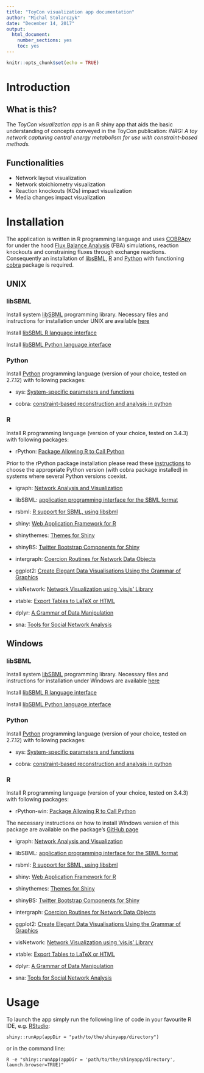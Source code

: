```yaml
---
title: "ToyCon visualization app documentation"
author: "Michal Stolarczyk"
date: "December 14, 2017"
output: 
  html_document: 
    number_sections: yes
    toc: yes
---
```


```r
knitr::opts_chunk$set(echo = TRUE)
```

# Introduction

## What is this?

The *ToyCon visualization app* is an R shiny app that aids the basic understanding of concepts conveyed in the ToyCon publication: *iNRG: A toy network capturing central energy metabolism for use with constraint-based methods.*

## Functionalities

- Network layout visualization
- Network stoichiometry visualization
- Reaction knockouts (KOs) impact visualization
- Media changes impact visualization

# Installation

The application is written in R programming language and uses [COBRApy](https://opencobra.github.io/cobrapy/) for under the hood [Flux Balance Analysis](https://www.ncbi.nlm.nih.gov/pmc/articles/PMC3108565/pdf/nihms299330.pdf) (FBA) simulations, reaction knockouts and constraining fluxes through exchange reactions.
Consequently an installation of [libsBML](http://sbml.org/Software/libSBML/), [R](https://www.r-project.org/) and [Python](https://www.python.org/) with functioning [cobra](https://pypi.python.org/pypi/cobra/) package is required.

## UNIX

### libSBML

Install system [libSBML](http://sbml.org/Software/libSBML/Downloading_libSBML) programming library. Necessary files and instructions for installation under UNIX are available [here](https://sourceforge.net/projects/sbml/files/libsbml/5.15.0/stable/)

Install [libSBML R language interface](http://sbml.org/Software/libSBML/Downloading_libSBML#R)

Install [libSBML Python language interface](http://sbml.org/Software/libSBML/Downloading_libSBML#Python)

### Python

Install [Python](https://www.python.org/downloads/) programming language (version of your choice, tested on 2.7.12) with following packages:

- sys: [System-specific parameters and functions](https://docs.python.org/2/library/sys.html)

- cobra: [constraint-based reconstruction and analysis in python](https://pypi.python.org/pypi/cobra/0.10.0a1)

### R

Install R programming language (version of your choice, tested on 3.4.3) with following packages:

- rPython: [Package Allowing R to Call Python](https://CRAN.R-project.org/package=rPython)

Prior to the rPython package installation please read these [instructions](https://cran.r-project.org/web/packages/rPython/INSTALL) to choose the appropriate Python version (with cobra package installed) in systems where several Python versions coexist.

- igraph: [Network Analysis and Visualization](https://CRAN.R-project.org/package=igraph)

- libSBML: [application programming interface for the SBML format](http://sbml.org/Software/libSBML/Downloading_libSBML#R)

- rsbml: [R support for SBML, using libsbml](https://www.bioconductor.org/packages/release/bioc/html/rsbml.html)

- shiny: [Web Application Framework for R](https://CRAN.R-project.org/package=shiny)

- shinythemes: [Themes for Shiny](https://CRAN.R-project.org/package=shinythemes)

- shinyBS: [Twitter Bootstrap Components for Shiny](https://CRAN.R-project.org/package=shinyBS)

- intergraph: [Coercion Routines for Network Data Objects](https://CRAN.R-project.org/package=intergraph)

- ggplot2: [Create Elegant Data Visualisations Using the Grammar of Graphics](https://CRAN.R-project.org/package=ggplot2)

- visNetwork: [Network Visualization using 'vis.js' Library](https://CRAN.R-project.org/package=visNetwork)

- xtable: [Export Tables to LaTeX or HTML](https://CRAN.R-project.org/package=xtable)

- dplyr: [A Grammar of Data Manipulation](https://CRAN.R-project.org/package=dplyr)

- sna: [Tools for Social Network Analysis](https://cran.r-project.org/web/packages/sna/)

## Windows

### libSBML

Install system [libSBML](http://sbml.org/Software/libSBML/Downloading_libSBML) programming library. Necessary files and instructions for installation under Windows are available [here](https://sourceforge.net/projects/sbml/files/libsbml/5.15.0/stable/Windows/64-bit/)

Install [libSBML R language interface](http://sbml.org/Software/libSBML/Downloading_libSBML#R)

Install [libSBML Python language interface](http://sbml.org/Software/libSBML/Downloading_libSBML#Python)

### Python

Install [Python](https://www.python.org/downloads/) programming language (version of your choice, tested on 2.7.12) with following packages:

- sys: [System-specific parameters and functions](https://docs.python.org/2/library/sys.html)

- cobra: [constraint-based reconstruction and analysis in python](https://pypi.python.org/pypi/cobra/0.10.0a1)

### R

Install R programming language (version of your choice, tested on 3.4.3) with following packages:

- rPython-win: [Package Allowing R to Call Python](https://CRAN.R-project.org/package=rPython)

The necessary instructions on how to install Windows version of this package are available on the package's [GitHub page](https://github.com/cjgb/rPython-win)

- igraph: [Network Analysis and Visualization](https://CRAN.R-project.org/package=igraph)

- libSBML: [application programming interface for the SBML format](http://sbml.org/Software/libSBML/Downloading_libSBML#R)

- rsbml: [R support for SBML, using libsbml](https://www.bioconductor.org/packages/release/bioc/html/rsbml.html)

- shiny: [Web Application Framework for R](https://CRAN.R-project.org/package=shiny)

- shinythemes: [Themes for Shiny](https://CRAN.R-project.org/package=shinythemes)

- shinyBS: [Twitter Bootstrap Components for Shiny](https://CRAN.R-project.org/package=shinyBS)

- intergraph: [Coercion Routines for Network Data Objects](https://CRAN.R-project.org/package=intergraph)

- ggplot2: [Create Elegant Data Visualisations Using the Grammar of Graphics](https://CRAN.R-project.org/package=ggplot2)

- visNetwork: [Network Visualization using 'vis.js' Library](https://CRAN.R-project.org/package=visNetwork)

- xtable: [Export Tables to LaTeX or HTML](https://CRAN.R-project.org/package=xtable)

- dplyr: [A Grammar of Data Manipulation](https://CRAN.R-project.org/package=dplyr)

- sna: [Tools for Social Network Analysis](https://cran.r-project.org/web/packages/sna/)

# Usage

To launch the app simply run the following line of code in your favourite R IDE, e.g. [RStudio](https://www.rstudio.com/):

```shiny::runApp(appDir = "path/to/the/shinyapp/directory")```

or in the command line:

```R -e "shiny::runApp(appDir = 'path/to/the/shinyapp/directory', launch.browser=TRUE)"```
